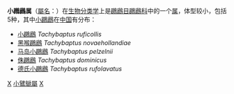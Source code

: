 {{noteTA
|1=zh-cn:䴙䴘目; zh-tw:鷉形目; 
}}
{{CJK-New-Char|4D19|4D18|ver=A}}
{{Automatic taxobox
| taxon = Tachybaptus
| image = Little grebe Zwergtaucher.jpg
| image_width = 260px
| image_caption = [[小鸊鷉|小鸊鷉]] ''Tachybaptus ruficollis''
| authority = [[路德維希·賴興巴赫|Reichenbach]], 1853
| subdivision_ranks  = [[种_(生物)|种]]
| subdivision =
*[[小鸊鷉|小鸊鷉]] ''T. ruficollis''
*[[黑喉鸊鷉|黑喉鸊鷉]] ''T. novaehollandiae''
*[[马岛小鸊鷉|马岛小鸊鷉]] ''T. pelzelnii''
*[[侏鸊鷉|侏鸊鷉]] ''T. dominicus''
*[[德氏小鸊鷉|德氏小鸊鷉]] ''T. rufolavatus''
}}
<!--{{Automatic Taxobox
| name=小鸊鷉屬
| image = Little Grebe (Tachybaptus ruficollis)- Breeding plumage W2 IMG 8770.jpg
| image_caption = [[小鸊鷉|小鸊鷉]]，攝於[[印度|印度]][[海德拉巴|海德拉巴]]。
| taxon = Tachybaptus
| authority = [[路德維希·賴興巴赫|L. Reichenbach]]，1853
| subdivision_ranks = 種
| subdivision = 
See text.
}}-->
'''小鸊鷉属'''（[[学名|屬名]]：{{lang|la|''Tachybaptus''}}）在[[生物分类学|生物分类学]]上是[[鸊鷉目|鸊鷉目]][[鸊鷉科|鸊鷉科]]中的一个[[属|属]]，体型较小，包括5种，其中[[小鸊鷉|小鸊鷉]]在[[中国|中国]]有分布：

*[[小鸊鷉|小鸊鷉]] ''Tachybaptus ruficollis''
*[[黑喉鸊鷉|黑喉鸊鷉]] ''Tachybaptus novaehollandiae''
*[[马岛小鸊鷉|马岛小鸊鷉]] ''Tachybaptus pelzelnii''
*[[侏鸊鷉|侏鸊鷉]] ''Tachybaptus dominicus''
*[[德氏小鸊鷉|德氏小鸊鷉]] ''Tachybaptus rufolavatus''
{{Taxonbar|from=Q1051101}}

[[Category:鸊鷉科|X]]
[[Category:小鷿鷈屬|]]
[[Category:1853年描述的分类群|X]]